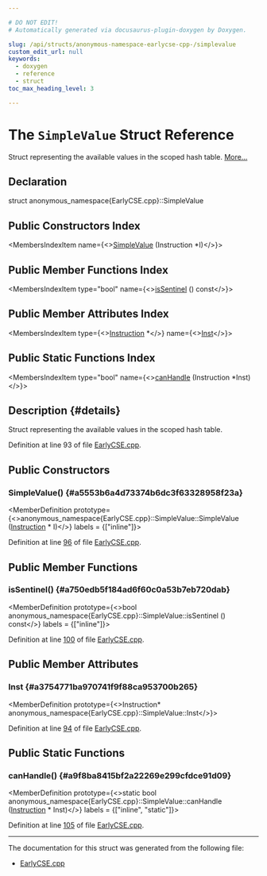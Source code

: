 ```yaml
---

# DO NOT EDIT!
# Automatically generated via docusaurus-plugin-doxygen by Doxygen.

slug: /api/structs/anonymous-namespace-earlycse-cpp-/simplevalue
custom_edit_url: null
keywords:
  - doxygen
  - reference
  - struct
toc_max_heading_level: 3

---
```





# The `SimpleValue` Struct Reference

<DoxygenPage pluginConfig={pluginConfig}>

Struct representing the available values in the scoped hash table. <a href="#details">More...</a>

## Declaration

<CodeBlock>struct anonymous_namespace{EarlyCSE.cpp}::SimpleValue</CodeBlock>

## Public Constructors Index

<MembersIndex>

<MembersIndexItem
  name={<><a href="#a5553b6a4d73374b6dc3f63328958f23a">SimpleValue</a> (Instruction &#42;I)</>}>
</MembersIndexItem>

</MembersIndex>

## Public Member Functions Index

<MembersIndex>

<MembersIndexItem
  type="bool"
  name={<><a href="#a750edb5f184ad6f60c0a53b7eb720dab">isSentinel</a> () const</>}>
</MembersIndexItem>

</MembersIndex>

## Public Member Attributes Index

<MembersIndex>

<MembersIndexItem
  type={<><a href="/docs/api/classes/llvm/instruction">Instruction</a> &#42;</>}
  name={<><a href="#a3754771ba970741f9f88ca953700b265">Inst</a></>}>
</MembersIndexItem>

</MembersIndex>

## Public Static Functions Index

<MembersIndex>

<MembersIndexItem
  type="bool"
  name={<><a href="#a9f8ba8415bf2a22269e299cfdce91d09">canHandle</a> (Instruction &#42;Inst)</>}>
</MembersIndexItem>

</MembersIndex>

## Description {#details}

Struct representing the available values in the scoped hash table.

Definition at line 93 of file <a href="/docs/api/files/lib/lib/transforms/lib/transforms/scalar/earlycse-cpp">EarlyCSE.cpp</a>.

<SectionDefinition>

## Public Constructors

### SimpleValue() {#a5553b6a4d73374b6dc3f63328958f23a}

<MemberDefinition
  prototype={<>anonymous&#95;namespace&#123;EarlyCSE.cpp&#125;::SimpleValue::SimpleValue (<a href="/docs/api/classes/llvm/instruction">Instruction</a> &#42; I)</>}
  labels = {["inline"]}>

Definition at line <a href="/docs/api/files/lib/lib/transforms/lib/transforms/scalar/earlycse-cpp/#l00096">96</a> of file <a href="/docs/api/files/lib/lib/transforms/lib/transforms/scalar/earlycse-cpp">EarlyCSE.cpp</a>.
</MemberDefinition>

</SectionDefinition>

<SectionDefinition>

## Public Member Functions

### isSentinel() {#a750edb5f184ad6f60c0a53b7eb720dab}

<MemberDefinition
  prototype={<>bool anonymous&#95;namespace&#123;EarlyCSE.cpp&#125;::SimpleValue::isSentinel () const</>}
  labels = {["inline"]}>

Definition at line <a href="/docs/api/files/lib/lib/transforms/lib/transforms/scalar/earlycse-cpp/#l00100">100</a> of file <a href="/docs/api/files/lib/lib/transforms/lib/transforms/scalar/earlycse-cpp">EarlyCSE.cpp</a>.
</MemberDefinition>

</SectionDefinition>

<SectionDefinition>

## Public Member Attributes

### Inst {#a3754771ba970741f9f88ca953700b265}

<MemberDefinition
  prototype={<>Instruction&#42; anonymous&#95;namespace&#123;EarlyCSE.cpp&#125;::SimpleValue::Inst</>}>

Definition at line <a href="/docs/api/files/lib/lib/transforms/lib/transforms/scalar/earlycse-cpp/#l00094">94</a> of file <a href="/docs/api/files/lib/lib/transforms/lib/transforms/scalar/earlycse-cpp">EarlyCSE.cpp</a>.
</MemberDefinition>

</SectionDefinition>

<SectionDefinition>

## Public Static Functions

### canHandle() {#a9f8ba8415bf2a22269e299cfdce91d09}

<MemberDefinition
  prototype={<>static bool anonymous&#95;namespace&#123;EarlyCSE.cpp&#125;::SimpleValue::canHandle (<a href="/docs/api/classes/llvm/instruction">Instruction</a> &#42; Inst)</>}
  labels = {["inline", "static"]}>

Definition at line <a href="/docs/api/files/lib/lib/transforms/lib/transforms/scalar/earlycse-cpp/#l00105">105</a> of file <a href="/docs/api/files/lib/lib/transforms/lib/transforms/scalar/earlycse-cpp">EarlyCSE.cpp</a>.
</MemberDefinition>

</SectionDefinition>

<hr/>

The documentation for this struct was generated from the following file:

<ul>
<li><a href="/docs/api/files/lib/lib/transforms/lib/transforms/scalar/earlycse-cpp">EarlyCSE.cpp</a></li>
</ul>

</DoxygenPage>
